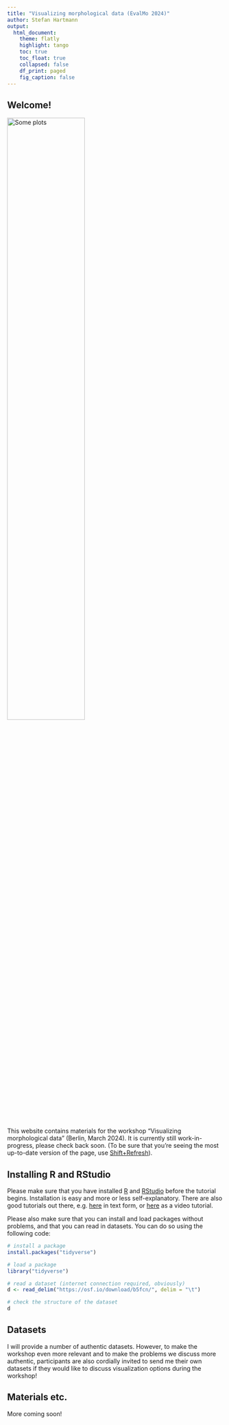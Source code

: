 ```yaml
---
title: "Visualizing morphological data (EvalMo 2024)"
author: Stefan Hartmann
output: 
  html_document:
    theme: flatly
    highlight: tango
    toc: true
    toc_float: true
    collapsed: false
    df_print: paged
    fig_caption: false
---
```


## Welcome!

<img alt="Some plots" src="graph-3068300_1280.jpg" width="60%"/>

This website contains materials for the workshop "Visualizing morphological data" (Berlin, March 2024). It is currently still work-in-progress, please check back soon. (To be sure that you're seeing the most up-to-date version of the page, use [Shift+Refresh](https://www.howtogeek.com/672607/how-to-hard-refresh-your-web-browser-to-bypass-your-cache/)).


## Installing R and RStudio

Please make sure that you have installed [R](https://www.r-project.org/) and [RStudio](https://posit.co/download/rstudio-desktop/) before the tutorial begins. Installation is easy and more or less self-explanatory. There are also good tutorials out there, e.g. [here](https://rstudio-education.github.io/hopr/starting.html) in text form, or [here](https://milton-the-cat.rocks/learnr/r/r_getting_started/#section-installing-r-and-rstudio) as a video tutorial.

Please also make sure that you can install and load packages without problems, and that you can read in datasets. You can do so using the following code:

```r

# install a package
install.packages("tidyverse")

# load a package
library("tidyverse")

# read a dataset (internet connection required, obviously)
d <- read_delim("https://osf.io/download/b5fcn/", delim = "\t")

# check the structure of the dataset
d


```

## Datasets

I will provide a number of authentic datasets. However, to make the workshop even more relevant and to make the problems we discuss more authentic, participants are also cordially invited to send me their own datasets if they would like to discuss visualization options during the workshop!


## Materials etc.

More coming soon!
